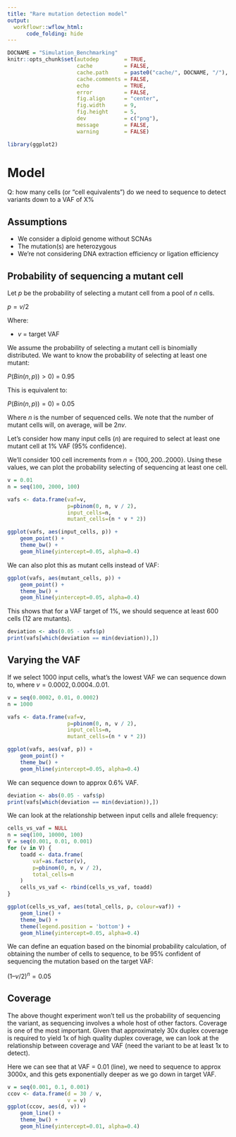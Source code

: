 ```yaml
---
title: "Rare mutation detection model"
output:
  workflowr::wflow_html:
      code_folding: hide
---
```


```r
DOCNAME = "Simulation_Benchmarking"
knitr::opts_chunk$set(autodep        = TRUE,
                      cache          = FALSE,
                      cache.path     = paste0("cache/", DOCNAME, "/"),
                      cache.comments = FALSE,
                      echo           = TRUE,
                      error          = FALSE,
                      fig.align      = "center",
                      fig.width      = 9,
                      fig.height     = 5,
                      dev            = c("png"),
                      message        = FALSE,
                      warning        = FALSE)
```

```r
library(ggplot2)
```

# Model

Q: how many cells (or "cell equivalents") do we need to sequence to detect variants down to a VAF of X%

## Assumptions

* We consider a diploid genome without SCNAs
* The mutation(s) are heterozygous
* We're not considering DNA extraction efficiency or ligation efficiency

## Probability of sequencing a mutant cell

Let $p$ be the probability of selecting a mutant cell from a pool of $n$ cells.

$p = v / 2$

Where:

* $v$ = target VAF

We assume the probability of selecting a mutant cell is binomially distributed. We want to know the probability of selecting at least one mutant:

$P(Bin(n, p)) > 0)$ = 0.95

This is equivalent to:

$P(Bin(n, p)) = 0)$ = 0.05

Where $n$ is the number of sequenced cells. We note that the number of mutant cells will, on average, will be $2nv$. 

Let's consider how many input cells ($n$) are required to select at least one mutant cell at 1% VAF (95% confidence).

We'll consider 100 cell increments from $n = \{100, 200..2000\}$. Using these values, we can plot the probability selecting of sequencing at least one cell.

```r
v = 0.01
n = seq(100, 2000, 100)

vafs <- data.frame(vaf=v,
                   p=pbinom(0, n, v / 2),
                   input_cells=n,
                   mutant_cells=(n * v * 2))

ggplot(vafs, aes(input_cells, p)) +
    geom_point() +
    theme_bw() +
    geom_hline(yintercept=0.05, alpha=0.4)
```

We can also plot this as mutant cells instead of VAF:

```r
ggplot(vafs, aes(mutant_cells, p)) +
    geom_point() +
    theme_bw() +
    geom_hline(yintercept=0.05, alpha=0.4)
```

This shows that for a VAF target of 1%, we should sequence at least 600 cells (12 are mutants).

```r
deviation <- abs(0.05 - vafs$p)
print(vafs[which(deviation == min(deviation)),])
```

## Varying the VAF

If we select 1000 input cells, what's the lowest VAF we can sequence down to, where $v = {0.0002, 0.0004..0.01}$.

```r
v = seq(0.0002, 0.01, 0.0002)
n = 1000

vafs <- data.frame(vaf=v,
                   p=pbinom(0, n, v / 2),
                   input_cells=n,
                   mutant_cells=(n * v * 2))

ggplot(vafs, aes(vaf, p)) +
    geom_point() +
    theme_bw() +
    geom_hline(yintercept=0.05, alpha=0.4)
```

We can sequence down to approx 0.6% VAF. 

```r
deviation <- abs(0.05 - vafs$p)
print(vafs[which(deviation == min(deviation)),])
```

We can look at the relationship between input cells and allele frequency: 

```r
cells_vs_vaf = NULL
n = seq(100, 10000, 100)
V = seq(0.001, 0.01, 0.001)
for (v in V) {
    toadd <- data.frame(
        vaf=as.factor(v),
        p=pbinom(0, n, v / 2),
        total_cells=n
    )
    cells_vs_vaf <- rbind(cells_vs_vaf, toadd)
}

ggplot(cells_vs_vaf, aes(total_cells, p, colour=vaf)) +
    geom_line() +
    theme_bw() +
    theme(legend.position = 'bottom') +
    geom_hline(yintercept=0.05, alpha=0.4)
```

We can define an equation based on the binomial probability calculation, of obtaining the number of cells to sequence, to be 95% confident of sequencing the mutation based on the target VAF:

$(1 – v / 2) ^ n = 0.05$

## Coverage

The above thought experiment won't tell us the probability of sequencing the variant, as sequencing involves a whole host of other factors. Coverage is one of the most important. Given that approximately 30x duplex coverage is required to yield 1x of high quality duplex coverage, we can look at the relationship between coverage and VAF (need the variant to be at least 1x to detect).

Here we can see that at VAF = 0.01 (line), we need to sequence to approx 3000x, and this gets exponentially deeper as we go down in target VAF.

```r
v = seq(0.001, 0.1, 0.001)
ccov <- data.frame(d = 30 / v,
                   v = v)
ggplot(ccov, aes(d, v)) +
    geom_line() +
    theme_bw() +
    geom_hline(yintercept=0.01, alpha=0.4)
```
